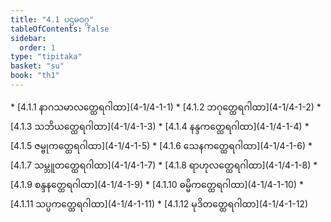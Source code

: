 ```yaml
---
title: "4.1 ပဌမဝဂ္ဂ"
tableOfContents: false
sidebar:
  order: 1
type: "tipitaka"
basket: "su"
book: "th1"
---
```



<DynamicBreadcrumb />



<TableOfContents book="th1" section="4.1">
* [4.1.1 နာဂသမာလတ္ထေရဂါထာ](4-1/4-1-1)
* [4.1.2 ဘဂုတ္ထေရဂါထာ](4-1/4-1-2)
* [4.1.3 သဘိယတ္ထေရဂါထာ](4-1/4-1-3)
* [4.1.4 နန္ဒကတ္ထေရဂါထာ](4-1/4-1-4)
* [4.1.5 ဇမ္ဗုကတ္ထေရဂါထာ](4-1/4-1-5)
* [4.1.6 သေနကတ္ထေရဂါထာ](4-1/4-1-6)
* [4.1.7 သမ္ဘူတတ္ထေရဂါထာ](4-1/4-1-7)
* [4.1.8 ရာဟုလတ္ထေရဂါထာ](4-1/4-1-8)
* [4.1.9 စန္ဒနတ္ထေရဂါထာ](4-1/4-1-9)
* [4.1.10 ဓမ္မိကတ္ထေရဂါထာ](4-1/4-1-10)
* [4.1.11 သပ္ပကတ္ထေရဂါထာ](4-1/4-1-11)
* [4.1.12 မုဒိတတ္ထေရဂါထာ](4-1/4-1-12)
</TableOfContents>